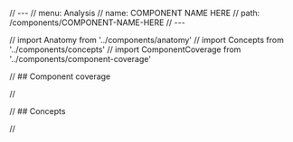 // ---
// menu: Analysis
// name: COMPONENT NAME HERE
// path: /components/COMPONENT-NAME-HERE
// ---

// import Anatomy from '../components/anatomy'
// import Concepts from '../components/concepts'
// import ComponentCoverage from '../components/component-coverage'

// ## Component coverage <a href="#coverage" id="coverage"></a>

// <ComponentCoverage component="COMPONENT NAME" />

// ## Concepts <a href="#concepts" id="concepts"></a>

// <Concepts component="COMPONENT NAME" />
